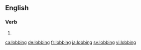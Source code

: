 ==English==

===Verb===
{{head|en|present participle}}

# {{present participle of|lob|lang=en}}

[[ca:lobbing]]
[[de:lobbing]]
[[fr:lobbing]]
[[ja:lobbing]]
[[sv:lobbing]]
[[vi:lobbing]]